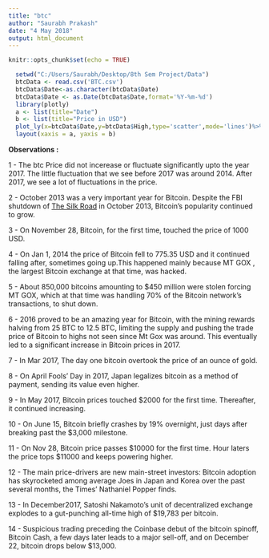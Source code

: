 ```yaml
---
title: "btc"
author: "Saurabh Prakash"
date: "4 May 2018"
output: html_document
---
```


```r
knitr::opts_chunk$set(echo = TRUE)
```

```r
  setwd("C:/Users/Saurabh/Desktop/8th Sem Project/Data")
  btcData <- read.csv('BTC.csv')
  btcData$Date<-as.character(btcData$Date)
  btcData$Date <- as.Date(btcData$Date,format='%Y-%m-%d')
  library(plotly)
  a <- list(title="Date")
  b <- list(title="Price in USD")
  plot_ly(x=btcData$Date,y=btcData$High,type='scatter',mode='lines')%>%
  layout(xaxis = a, yaxis = b)
```

**Observations :**

1 - The btc Price did not incerease or fluctuate significantly upto the year 2017. The little fluctuation that we see before 2017 was around 2014. After 2017, we see a lot of fluctuations in the price.

2 - October 2013 was a very important year for Bitcoin. Despite the FBI shutdown of [The Silk Road](https://en.wikipedia.org/wiki/Silk_Road_(marketplace)) in October 2013, Bitcoin's popularity continued to grow.

3 - On November 28, Bitcoin, for the first time, touched the price of 1000 USD. 

4 - On Jan 1, 2014 the price of Bitcoin fell to 775.35 USD and it continued falling after, sometimes going up.This happened mainly because MT GOX , the largest Bitcoin exchange at that time, was hacked.

5 - About 850,000 bitcoins amounting to $450 million were stolen forcing MT GOX, which at that time was handling 70% of the Bitcoin network's transactions, to shut down. 

6 - 2016 proved to be an amazing year for Bitcoin, with the mining rewards halving from 25 BTC to 12.5 BTC, limiting the supply and pushing the trade price of Bitcoin to highs not seen since Mt Gox was around. This eventually led to a significant increase in Bitcoin prices in 2017.

7 - In Mar 2017, The day one bitcoin overtook the price of an ounce of gold.

8 - On April Fools' Day in 2017, Japan legalizes bitcoin as a method of payment, sending its value even higher.

9 - In May 2017, Bitcoin prices touched $2000 for the first time. Thereafter, it continued increasing.

10 - On June 15, Bitcoin briefly crashes by 19% overnight, just days after breaking past the $3,000 milestone.

11 - On Nov 28, Bitcoin price passes $10000 for the first time. Hour laters the price tops $11000 and keeps powering higher.

12 - The main price-drivers are new main-street investors: Bitcoin adoption has skyrocketed among average Joes in Japan and Korea over the past several months, the Times' Nathaniel Popper finds.

13 - In December2017, Satoshi Nakamoto's unit of decentralized exchange explodes to a gut-punching all-time high of $19,783 per bitcoin.

14 - Suspicious trading preceding the Coinbase debut of the bitcoin spinoff, Bitcoin Cash, a few days later leads to a major sell-off, and on December 22, bitcoin drops below $13,000.